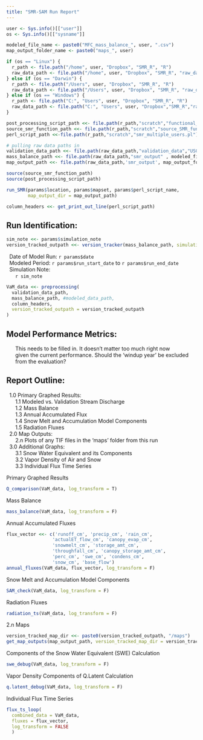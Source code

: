 ```yaml
---
title: "SMR-SAM Run Report"
---
```


``` r

user <- Sys.info()[["user"]]
os <- Sys.info()[["sysname"]]

modeled_file_name <- paste0("MFC_mass_balance_", user, ".csv")
map_output_folder_name <- paste0("maps_", user)

if (os == "Linux") {
  r_path <- file.path("/home", user, "Dropbox", "SMR_R", "R")
  raw_data_path <- file.path("/home", user, "Dropbox", "SMR_R", "raw_data")
} else if (os == "Darwin") {
  r_path <- file.path("/Users", user, "Dropbox", "SMR_R", "R")
  raw_data_path <- file.path("/Users", user, "Dropbox", "SMR_R", "raw_data")
} else if (os == "Windows") {
  r_path <- file.path("C:", "Users", user, "Dropbox", "SMR_R", "R")
  raw_data_path <- file.path("C:", "Users", user, "Dropbox","SMR_R","raw_data")
}

post_processing_script_path <<- file.path(r_path,"scratch","functional_PP.R")
source_smr_function_path <<- file.path(r_path,"scratch","source_SMR_function.R")
perl_script_path <<-file.path(r_path,"scratch","smr_multiple_users.pl")

# pulling raw data paths in
validation_data_path <<- file.path(raw_data_path,"validation_data","USGSdischarge.csv")
mass_balance_path <<- file.path(raw_data_path,"smr_output" , modeled_file_name)
map_output_path <<- file.path(raw_data_path,'smr_output', map_output_folder_name)

```

```r
source(source_smr_function_path)
source(post_processing_script_path)
```

``` r
run_SMR(params$location, params$mapset, params$perl_script_name,
        map_output_dir = map_output_path)
```


```r
column_headers <<- get_print_out_line(perl_script_path) 
```

## Run Identification:

```r
sim_note <<- params$simulation_note
version_tracked_outpath <<- version_tracker(mass_balance_path, simulation_note = sim_note)
```

|   Date of Model Run: `r params$date`
|   Modeled Period: `r params$run_start_date` to `r params$run_end_date`
|   Simulation Note: 
|       `r sim_note`
|       

```r
VaM_data <<- preprocessing(
  validation_data_path,
  mass_balance_path, #modeled_data_path,
  column_headers,
  version_tracked_outpath = version_tracked_outpath
)
```

## Model Performance Metrics:

|       This needs to be filled in. It doesn't matter too much right now 
|       given the current performance. Should the 'windup year' be excluded
|       from the evaluation?

## Report Outline:

|   1.0 Primary Graphed Results:
|       1.1 Modeled vs. Validation Stream Discharge
|       1.2 Mass Balance
|       1.3 Annual Accumulated Flux
|       1.4 Snow Melt and Accumulation Model Components
|       1.5 Radiation Fluxes

|   2.0 Map Outputs:
|       2.n Plots of any TIF files in the 'maps' folder from this run

|   3.0 Additional Graphs:
|       3.1 Snow Water Equivalent and its Components
|       3.2 Vapor Density of Air and Snow
|       3.3 Individual Flux Time Series


\newpage
1.1 Primary Graphed Results

```r
Q_comparison(VaM_data, log_transform = T)
```


\newpage
1.2 Mass Balance

```r
mass_balance(VaM_data, log_transform = F)
```


\newpage
1.3 Annual Accumulated Fluxes

```r
flux_vector <<- c('runoff_cm', 'precip_cm', 'rain_cm', 
                 'actualET_flow_cm', 'canopy_evap_cm', 
                 'snowmelt_cm', 'storage_amt_cm', 
                 'throughfall_cm', 'canopy_storage_amt_cm', 
                 'perc_cm', 'swe_cm', 'condens_cm', 
                 'snow_cm', 'base_flow')
annual_fluxes(VaM_data, flux_vector, log_transform = F)
```


\newpage
1.4 Snow Melt and Accumulation Model Components

```r
SAM_check(VaM_data, log_transform = F)
```


\newpage
1.5 Radiation Fluxes

```r
radiation_ts(VaM_data, log_transform = F)
```


\newpage
2.n Maps

```r
version_tracked_map_dir <<- paste0(version_tracked_outpath, "/maps")
get_map_outputs(map_output_path, version_tracked_map_dir = version_tracked_map_dir)
```


\newpage
3.1 Components of the Snow Water Equivalent (SWE) Calculation

```r
swe_debug(VaM_data, log_transform = F)
```


\newpage
3.2 Vapor Density Components of Q.Latent Calculation

```r
q.latent_debug(VaM_data, log_transform = F)
```


\newpage
3.3 Individual Flux Time Series

```r
flux_ts_loop(
  combined_data = VaM_data, 
  fluxes = flux_vector, 
  log_transform = FALSE
  )
```


